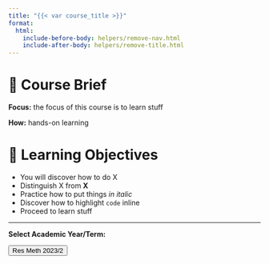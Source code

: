 ```yaml
---
title: "{{< var course_title >}}"
format:
  html:
    include-before-body: helpers/remove-nav.html
    include-after-body: helpers/remove-title.html
---
```


# 📑 Course Brief

**Focus:** the focus of this course is to learn stuff

**How:** hands-on learning

# 🎯 Learning Objectives

- You will discover how to do X
- Distinguish X from **X**
- Practice how to put things _in italic_
- Discover how to highlight `code` inline
- Proceed to learn stuff


-----------------

**Select Academic Year/Term:**

<a href="2023-2/index.qmd">
    <button class="button-61">Res Meth 2023/2</button>
</a>

